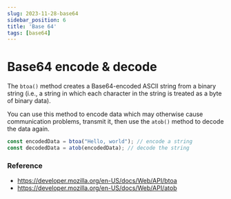 ```yaml
---
slug: 2023-11-28-base64
sidebar_position: 6
title: 'Base 64'
tags: [base64]
---
```


# Base64 encode & decode

The `btoa()` method creates a Base64-encoded ASCII string from a binary string (i.e., a string in which each character in the string is treated as a byte of binary data).

You can use this method to encode data which may otherwise cause communication problems, transmit it, then use the `atob()` method to decode the data again.

```js
const encodedData = btoa("Hello, world"); // encode a string
const decodedData = atob(encodedData); // decode the string
```

### Reference
- https://developer.mozilla.org/en-US/docs/Web/API/btoa
- https://developer.mozilla.org/en-US/docs/Web/API/atob